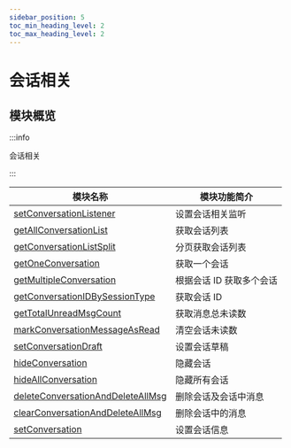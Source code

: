 ```yaml
---
sidebar_position: 5
toc_min_heading_level: 2
toc_max_heading_level: 2
---
```


# 会话相关

## 模块概览

:::info

会话相关

:::

| 模块名称                                                                                              | 模块功能简介             |
| ----------------------------------------------------------------------------------------------------- | ------------------------ |
| [setConversationListener](docs/sdks/api/conversation/setConversationListener.mdx)                     | 设置会话相关监听         |
| [getAllConversationList](docs/sdks/api/conversation/getAllConversationList.mdx)                       | 获取会话列表             |
| [getConversationListSplit](docs/sdks/api/conversation/getConversationListSplit.mdx)                   | 分页获取会话列表         |
| [getOneConversation](docs/sdks/api/conversation/getOneConversation.mdx)                               | 获取一个会话             |
| [getMultipleConversation](docs/sdks/api/conversation/getMultipleConversation.mdx)                     | 根据会话 ID 获取多个会话 |
| [getConversationIDBySessionType](docs/sdks/api/conversation/getConversationIDBySessionType.mdx)       | 获取会话 ID              |
| [getTotalUnreadMsgCount](docs/sdks/api/conversation/getTotalUnreadMsgCount.mdx)                       | 获取消息总未读数         |
| [markConversationMessageAsRead](docs/sdks/api/conversation/markConversationMessageAsRead.mdx)         | 清空会话未读数           |
| [setConversationDraft](docs/sdks/api/conversation/setConversationDraft.mdx)                           | 设置会话草稿             |
| [hideConversation](docs/sdks/api/conversation/hideConversation.mdx)                                   | 隐藏会话                 |
| [hideAllConversation](docs/sdks/api/conversation/hideAllConversation.mdx)                             | 隐藏所有会话             |
| [deleteConversationAndDeleteAllMsg](docs/sdks/api/conversation/deleteConversationAndDeleteAllMsg.mdx) | 删除会话及会话中消息     |
| [clearConversationAndDeleteAllMsg](docs/sdks/api/conversation/clearConversationAndDeleteAllMsg.mdx)   | 删除会话中的消息         |
| [setConversation](docs/sdks/api/conversation/setConversation.mdx)   | 设置会话信息         |
